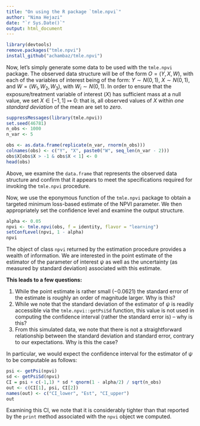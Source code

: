 ```yaml
---
title: "On using the R package `tmle.npvi`"
author: "Nima Hejazi"
date: "`r Sys.Date()`"
output: html_document
---
```


```r
library(devtools)
remove.packages("tmle.npvi")
install_github("achambaz/tmle.npvi")
```

Now, let's simply generate some data to be used with the `tmle.npvi` package.
The observed data structure will be of the form $O = (Y, X, W)$, with each of
the variables of interest being of the form: $Y \sim N(0, 1)$, $X \sim N(0, 1)$,
and $W = (W_1, W_2, W_3)$, with $W_i \sim N(0, 1)$. In order to ensure that the
exposure/treatment variable of interest ($X$) has sufficient mass at a null
value, we set $X \in [-1, 1] \mapsto 0$: that is, all observed values of $X$
within _one standard deviation_ of the mean are set to _zero_.

```r
suppressMessages(library(tmle.npvi))
set.seed(46781)
n_obs <- 1000
n_var <- 5

obs <- as.data.frame(replicate(n_var, rnorm(n_obs)))
colnames(obs) <- c("Y", "X", paste0("W", seq_len(n_var - 2)))
obs$X[obs$X > -1 & obs$X < 1] <- 0
head(obs)
```

Above, we examine the `data.frame` that represents the observed data structure
and confirm that it appears to meet the specifications required for invoking the
`tmle.npvi` procedure.

Now, we use the eponymous function of the `tmle.npvi` package to obtain a
targeted minimum loss-based estimate of the NPVI parameter. We then
appropriately set the confidence level and examine the output structure.

```r
alpha <- 0.05
npvi <- tmle.npvi(obs, f = identity, flavor = "learning")
setConfLevel(npvi, 1 - alpha)
npvi
```

The object of class `npvi` returned by the estimation procedure provides a
wealth of information. We are interested in the point estimate of the estimator
of the parameter of interest $\psi$ as well as the uncertainty (as measured by
standard deviation) associated with this estimate.

__This leads to a few questions:__

1. While the point estimate is rather small ($-0.0621$) the standard error of
   the estimate is roughly an order of magnitude larger. Why is this?
2. While we note that the standard deviation of the estimator of $\psi$ is
   readily accessible via the `tmle.npvi::getPsiSd` function, this value is not
   used in computing the confidence interval (rather the standard error is) --
   why is this?
3. From this simulated data, we note that there is not a straightforward
   relationship between the standard deviation and standard error, contrary to
   our expectations. Why is this the case?

In particular, we would expect the confidence interval for the estimator of
$\psi$ to be computable as follows:

```r
psi <- getPsi(npvi)
sd <- getPsiSd(npvi)
CI = psi + c(-1,1) * sd * qnorm(1 - alpha/2) / sqrt(n_obs)
out <- c(CI[1], psi, CI[2])
names(out) <- c("CI_lower", "Est", "CI_upper")
out
```

Examining this CI, we note that it is considerably tighter than that reported by
the `print` method associated with the `npvi` object we computed.

